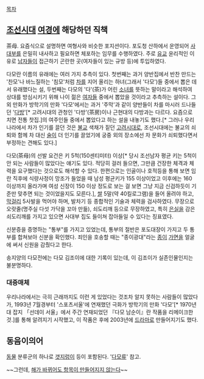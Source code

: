 [[목차]]

== [[조선]]시대 [[여경]]에 해당하던 직책 ==
茶母. 요즘식으로 설명하면 여형사와 비슷한 포지션이다. 포도청 산하에서 운영되어 [[사대부]]를 은밀히 내사하고 필요하면 체포하는 임무를 수행하였다. 주로 [[유교]] 윤리적인 이유로 [[남자]]들이 접근하기 곤란한 곳(여자들이 있는 규방 등)에 투입하였다.

다모란 이름의 유래에는 여러 가지 추측이 있다. 첫번째는 과거 양반집에서 반찬 만드는 '찬모'나 바느질하는 '침모'처럼 [[차]]를 지어 올리는 하녀(그래서 '다모')들 중에서 뽑은 데서 유래했다는 설, 두번째는 다모의 '다'(茶)가 어린 [[소녀]]를 뜻하는 말이라고 해석하여 상대를 방심시키기 위해 나이 젊은 [[여자]]들 중에서 뽑았을 것이라고 추측하는 설이다. 그 외 만화가 방학기의 만화 '다모'에서는 과거 '주막'과 같이 양반들이 차를 마시러 드나들던 '[[다방]]'[* 고려시대의 관청인 '다방'(茶房)이나 근현대의 다방과는 다르다. 요즘으로 치면 전통 찻집.]의 여주인들 중에서 뽑았다고 하는 설을 내놓기도 했다.[* 그러나 우리나라에서 차가 인기를 끌던 것은 [[불교]] 색채가 짙던 [[고려]]시대로, 조선시대에는 불교의 쇠퇴와 함께 차 대신 [[술]]이 더 인기를 끌었기에 궁중 외의 장소에선 차 문화가 쇠퇴했다면서 부정하는 견해도 있다.] 

다모(茶母)의 선발 요건은 키 5척(150센티미터) 이상[* 당시 조선남자 평균 키는 5척이 안 되는 사람들이 많았다는 얘기도 있다. 적당히 걸러 들으면, 그만큼 건장한 체격과 체력을 요구했다는 것으로도 해석할 수 있다. 한편으로는 인골이나 호적등을 통해 보면 임란 직후에 식량사정이 망조가 들었을 때 남성 평균키가 155 이상이었고 이후에는 160 이상까지 올라가며 여성 신장이 150 이상 정도로 보는 걸 보면 그냥 지금 신검하듯이 기준만 맞추면 되는 것이었을지도 모른다.], [[쌀]] 5말(약 40킬로그램)을 들어 올려야 하고, [[막걸리]] 5사발을 먹어야 하며, 발차기 등 종합적인 기술과 체력을 검사하였다. 무장으로 오랏줄(명주실 다섯 가닥을 꼬아 만듦), 쇠도리깨 등으로 무장하였고, 특히 [[은]]실을 감은 쇠도리깨를 가지고 있으면 사대부 집도 들이쳐 잡아들일 수 있다는 징표였다.

신분증을 증명하는 "통부"를 가지고 있었는데, 통부의 절반은 포도대장이 가지고 두 통부를 합쳐보아 신분을 확인했다. 죄인을 호송할 때는 "종이광대"라는 [[종이]] [[가면]]을 얼굴에 써서 신원을 감췄다고 한다.

송지양의 다모전에는 다모 김조이에 대한 기록이 있는데, 이 김조이가 실존인물인지는 불분명하다.

=== 대중매체 ===
우리나라에서는 극히 근래까지도 이런 게 있었다는 것조차 알지 못하는 사람들이 많았다가, 1993년 7월경부터 '스포츠서울'에 연재했던 극화가 방학기의 만화 '다모'[* 1970년대 잡지 「선데이 서울」에서 주간 연재되었던 『다모 남순이』란 작품을 리메이크한 것.]를 통해 알려지기 시작했고, 이 작품은 후에 2003년에 [[드라마]]로 만들어지기도 했다. 

== 동음이의어 ==
[[동물]] 분류군의 하나로 [[갯지렁이]] 등이 포함된다. '[[다모류]]' 참고. 

~~그런데, [[이거 하나 적자고 만든 것이 아닌 항목|해가 바뀌어도 항목이 만들어지지 않는다]]~~ 
